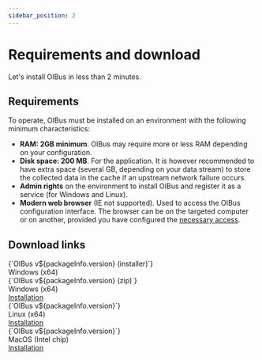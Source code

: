 ```yaml
---
sidebar_position: 2
---
```



# Requirements and download

Let's install OIBus in less than 2 minutes.

## Requirements
To operate, OIBus must be installed on an environment with the following minimum characteristics:
- **RAM: 2GB minimum**. OIBus may require more or less RAM depending on your configuration.
- **Disk space: 200 MB**. For the application. It is however recommended to have extra space (several GB, depending on
your data stream) to store the collected data in the cache if an upstream network failure occurs.
- **Admin rights** on the environment to install OIBus and register it as a service (for Windows and Linux).
- **Modern web browser** (IE not supported). Used to access the OIBus configuration interface. The browser can be on the
targeted computer or on another, provided you have configured the [necessary access](../engine/ip-filters.md).

## Download links
<Tabs>
    <TabItem value="windows" label="Windows" default>
      <div>
        <div style={{ display: "flex", justifyContent: "space-around" }}>
          <DownloadButton link={`https://github.com/OptimistikSAS/OIBus/releases/download/v${packageInfo.version}/oibus-setup-win_x64-v${packageInfo.version}.exe`}>
           <div>
              <div>{`OIBus v${packageInfo.version} (installer)`}</div>
              <div>Windows (x64)</div>
           </div>
          </DownloadButton>
          <DownloadButton link={`https://github.com/OptimistikSAS/OIBus/releases/download/v${packageInfo.version}/oibus-win_x64-v${packageInfo.version}.zip`}>
            <div>
              <div>{`OIBus v${packageInfo.version} (zip)`}</div>
              <div>Windows (x64)</div>
            </div>
          </DownloadButton>
        </div>
        <div style={{ display: "flex", justifyContent: "space-around" }}>
          <a href='./windows'> Installation </a>
        </div>
      </div>
    </TabItem>
    <TabItem value="linux" label="Linux">
      <div>
        <div style={{ display: "flex", justifyContent: "space-around" }}>
          <DownloadButton link={`https://github.com/OptimistikSAS/OIBus/releases/download/v${packageInfo.version}/oibus-linux_x64-v${packageInfo.version}.zip`}>
            <div>
              <div>{`OIBus v${packageInfo.version}`}</div>
              <div>Linux (x64)</div>
            </div>
          </DownloadButton>
        </div>
        <div style={{ display: "flex", justifyContent: "space-around" }}>
          <a href='./linux'> Installation </a>
        </div>
      </div>
    </TabItem>
    <TabItem value="macos" label="MacOS">
      <div>
        <div style={{ display: "flex", justifyContent: "space-around" }}>
          <DownloadButton link={`https://github.com/OptimistikSAS/OIBus/releases/download/v${packageInfo.version}/oibus-macos_x64-v${packageInfo.version}.zip`}>
            <div>
              <div>{`OIBus v${packageInfo.version}`}</div>
              <div>MacOS (Intel chip)</div>
            </div>
          </DownloadButton>
        </div>
        <div style={{ display: "flex", justifyContent: "space-around" }}>
          <a href='./macos'> Installation </a>
        </div>
      </div>
    </TabItem>
</Tabs>

